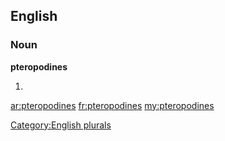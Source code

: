==English==

===Noun===
'''pteropodines'''

# {{plural of|[[pteropodine]]}}

[[Category:English plurals]]

[[ar:pteropodines]]
[[fr:pteropodines]]
[[my:pteropodines]]